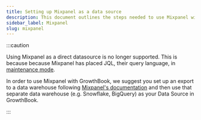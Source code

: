 ```yaml
---
title: Setting up Mixpanel as a data source
description: This document outlines the steps needed to use Mixpanel with GrowthBook.
sidebar_label: Mixpanel
slug: mixpanel
---
```


:::caution

Using Mixpanel as a direct datasource is no longer supported. This is because because Mixpanel has placed JQL, their query language, in [maintenance mode](https://docs.mixpanel.com/docs/reports/apps/jql).

In order to use Mixpanel with GrowthBook, we suggest you set up an export to a data warehouse following [Mixpanel's documentation](https://docs.mixpanel.com/docs/data-pipelines) and then use that separate data warehouse (e.g. Snowflake, BigQuery) as your Data Source in GrowthBook.

:::
